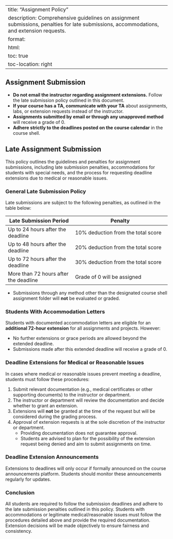 
---
title: "Assignment Policy"
description: Comprehensive guidelines on assignment submissions, penalties for late submissions, accommodations, and extension requests.
format:
  html:
    toc: true
    toc-location: right
---
::: {.callout-note}
## Assignment Submission
- **Do not email the instructor regarding assignment extensions.** Follow the late submission policy outlined in this document.  
- **If your course has a TA, communicate with your TA** about assignments, labs, or extension requests instead of the instructor.  
- **Assignments submitted by email or through any unapproved method** will receive a grade of 0.  
- **Adhere strictly to the deadlines posted on the course calendar** in the course shell.
:::

::: {.callout-caution}
## Late Assignment Submission

This policy outlines the guidelines and penalties for assignment submissions, including late submission penalties, accommodations for students with special needs, and the process for requesting deadline extensions due to medical or reasonable issues.

### General Late Submission Policy

Late submissions are subject to the following penalties, as outlined in the table below:

| **Late Submission Period**              | **Penalty**                                               |
|-----------------------------------------|----------------------------------------------------------|
| Up to 24 hours after the deadline       | 10% deduction from the total score                      |
| Up to 48 hours after the deadline       | 20% deduction from the total score                      |
| Up to 72 hours after the deadline       | 30% deduction from the total score                      |
| More than 72 hours after the deadline   | Grade of 0 will be assigned                             |

- Submissions through any method other than the designated course shell assignment folder will **not** be evaluated or graded.

### Students With Accommodation Letters

Students with documented accommodation letters are eligible for an **additional 72-hour extension** for all assignments and projects. However:

- No further extensions or grace periods are allowed beyond the extended deadline.
- Submissions made after this extended deadline will receive a grade of 0.

### Deadline Extensions for Medical or Reasonable Issues

In cases where medical or reasonable issues prevent meeting a deadline, students must follow these procedures:

1. Submit relevant documentation (e.g., medical certificates or other supporting documents) to the instructor or department.
2. The instructor or department will review the documentation and decide whether to grant an extension.
3. Extensions will **not** be granted at the time of the request but will be considered during the grading process.
4. Approval of extension requests is at the sole discretion of the instructor or department. 
   - Providing documentation does not guarantee approval.
   - Students are advised to plan for the possibility of the extension request being denied and aim to submit assignments on time.

### Deadline Extension Announcements

Extensions to deadlines will only occur if formally announced on the course announcements platform. Students should monitor these announcements regularly for updates.

### Conclusion

All students are required to follow the submission deadlines and adhere to the late submission penalties outlined in this policy. Students with accommodations or legitimate medical/reasonable issues must follow the procedures detailed above and provide the required documentation. Extension decisions will be made objectively to ensure fairness and consistency.
:::
